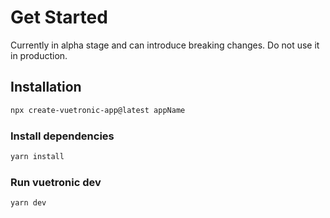 
# Get Started

<Callout type="warning" emoji="⚠️">
Currently in alpha stage and can introduce breaking changes. Do not use it in production.
</Callout>

## Installation

```` bash
npx create-vuetronic-app@latest appName
````

### Install dependencies
```` bash
yarn install
````

### Run vuetronic dev
```` bash
yarn dev
````